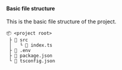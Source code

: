 #### Basic file structure

This is the basic file structure of the project.

```plaintext
📦 <project root>
 ├ 📂 src
 │   └ 📜 index.ts
 ├ 📜 .env
 ├ 📜 package.json
 └ 📜 tsconfig.json
```
